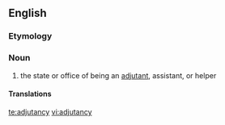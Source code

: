 ==English==

===Etymology===
{{suffix|adjutant|cy}}

===Noun===
{{infl|en|noun|plural|[[adjutancies]]}}

# the state or office of being an [[adjutant]], assistant, or helper

====Translations====
{{trans-top}}
{{trans-mid}}
{{trans-bottom}}

[[te:adjutancy]]
[[vi:adjutancy]]